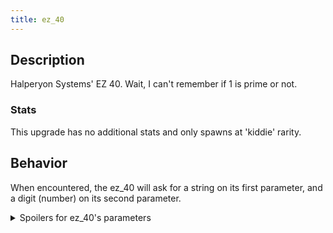 ```yaml
---
title: ez_40
---
```


## Description

Halperyon Systems' EZ 40. Wait, I can't remember if 1 is prime or not.

### Stats

This upgrade has no additional stats and only spawns at 'kiddie' rarity.

## Behavior

When encountered, the ez_40 will ask for a string on its first parameter, and a digit (number) on its second parameter.

<details>
<summary>Spoilers for ez_40's parameters</summary>
```
Incorrect parameters:

>> user.fakeloc123 { ez_40: 1 }
LOCK_ERROR
1 is not a string.

>> user.fakeloc123 { ez_40: "release", ez_prime: "1" }
LOCK_ERROR
"1" is not a number.

Correct parameters:

>> user.fakeloc123 { ez_40: "release" }
LOCK_ERROR
Required unlock parameter ez_prime is missing.

>> user.fakeloc123 { ez_40: "release", ez_prime: 2 }
LOCK_ERROR
2 is not the correct prime.

```
</details>

## Solving

<details>
<summary>Spoilers for c002's solutions</summary>
Possible strings for first parameter: "open", "unlock", "release"
Possible digits for second parameter: 2, 3, 5, 7, 11, 13, 17, 19, 23, 29, 31, 37, 41, 43, 47, 53, 59, 61, 67, 71, 73, 79, 83, 89, 97
</details>

## Example unlock

<details>
<summary>Spoilers for c002's solutions</summary>
```

>> user.fakeloc123 { ez_40: "release", c002_complement: "purple" }
WARNING: BINMAT security shell inactive. Intelligent defense system offline.
LOCK_UNLOCKED
System <user> breached.
Connection terminated.

```
</details>
```

